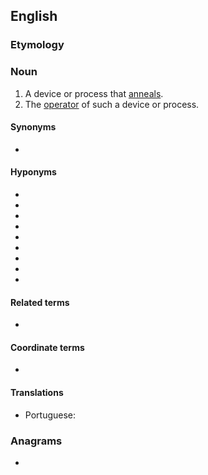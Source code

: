 ==English==

===Etymology===
{{suffix|en|anneal|er|id2=agent noun}}

===Noun===
{{en-noun}}

# A device or process that [[anneal]]s.
# The [[operator]] of such a device or process.

====Synonyms====
* {{l|en|temperer}}

====Hyponyms====
{{sense|a device which anneals}}
{{top3}}
* {{l|en|tempering kiln}}
* {{l|en|tempering oven}}
* {{l|en|tempering forge}}
* {{l|en|annealing kiln}}
* {{l|en|annealing oven}}
* {{l|en|annealing forge}}
* {{l|en|heat treatment kiln}}
* {{l|en|heat treatment oven}}
* {{l|en|heat treatment forge}}
{{bottom}}

====Related terms====
* {{sense|process that anneals}} {{l|en|annealing}}

====Coordinate terms====
* {{sense|process that anneals}} {{l|en|tempering}}

====Translations====
{{trans-top|device or process that anneals}}
* Portuguese: {{t|pt|recozedor|m}}
{{trans-mid}}
{{trans-bottom}}

===Anagrams===
* {{anagrams|en|a=aaeelnnr|Lernaean|reanneal}}